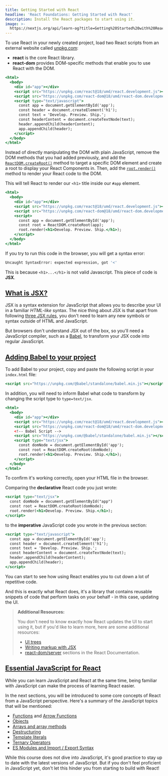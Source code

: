 ```yaml
---
title: Getting Started with React
headline: 'React Foundations: Getting Started with React'
description: Install the React packages to start using it.
image: >-
  https://nextjs.org/api/learn-og?title=Getting%20Started%20with%20React&amp;chapter=4
---
```


To use React in your newly created project, load two React scripts from an external website called [unpkg.com](https://unpkg.com/):

*   **react** is the core React library.
*   **react-dom** provides DOM-specific methods that enable you to use React with the DOM.

```jsx {4,5} filename="index.html"
<html>
  <body>
    <div id="app"></div>
    <script src="https://unpkg.com/react@18/umd/react.development.js"></script>
    <script src="https://unpkg.com/react-dom@18/umd/react-dom.development.js"></script>
    <script type="text/javascript">
      const app = document.getElementById('app');
      const header = document.createElement('h1');
      const text = 'Develop. Preview. Ship.';
      const headerContent = document.createTextNode(text);
      header.appendChild(headerContent);
      app.appendChild(header);
    </script>
  </body>
</html>
```

Instead of directly manipulating the DOM with plain JavaScript, remove the DOM methods that you had added previously, and add the [`ReactDOM.createRoot()`](https://react.dev/reference/react-dom/client/createRoot) method to target a specific DOM element and create a root to display your React Components in. Then, add the [`root.render()`](https://react.dev/reference/react-dom/client/hydrateRoot#root-render) method to render your React code to the DOM.

This will tell React to render our `<h1>` title inside our `#app` element.

```jsx {6,7,8,9,10} filename="index.html"
<html>
  <body>
    <div id="app"></div>
    <script src="https://unpkg.com/react@18/umd/react.development.js"></script>
    <script src="https://unpkg.com/react-dom@18/umd/react-dom.development.js"></script>
    <script>
      const app = document.getElementById('app');
      const root = ReactDOM.createRoot(app);
      root.render(<h1>Develop. Preview. Ship.</h1>);
    </script>
  </body>
</html>
```

If you try to run this code in the browser, you will get a syntax error:

```bash filename="Terminal"
Uncaught SyntaxError: expected expression, got '<'
```

This is because `<h1>...</h1>` is not valid Javascript. This piece of code is **JSX**.

[What is JSX?](#what-is-jsx)
----------------------------

JSX is a syntax extension for JavaScript that allows you to describe your UI in a familiar _HTML-like_ syntax. The nice thing about JSX is that apart from following [three JSX rules](https://react.dev/learn/writing-markup-with-jsx#the-rules-of-jsx), you don't need to learn any new symbols or syntax outside of HTML and JavaScript.

But browsers don't understand JSX out of the box, so you'll need a JavaScript compiler, such as a [Babel](https://babeljs.io/), to transform your JSX code into regular JavaScript.

[Adding Babel to your project](#adding-babel-to-your-project)
-------------------------------------------------------------

To add Babel to your project, copy and paste the following script in your `index.html` file:

```jsx filename="index.html"
<script src="https://unpkg.com/@babel/standalone/babel.min.js"></script>
```

In addition, you will need to inform Babel what code to transform by changing the script type to `type=text/jsx`.

```jsx {7,8} filename="index.html"
<html>
  <body>
    <div id="app"></div>
    <script src="https://unpkg.com/react@18/umd/react.development.js"></script>
    <script src="https://unpkg.com/react-dom@18/umd/react-dom.development.js"></script>
    <!-- Babel Script -->
    <script src="https://unpkg.com/@babel/standalone/babel.min.js"></script>
    <script type="text/jsx">
      const domNode = document.getElementById('app');
      const root = ReactDOM.createRoot(domNode);
      root.render(<h1>Develop. Preview. Ship.</h1>);
    </script>
  </body>
</html>
```

To confirm it's working correctly, open your HTML file in the browser.

Comparing the **declarative** React code you just wrote:

```jsx filename="index.html"
<script type="text/jsx">
  const domNode = document.getElementById("app")
  const root = ReactDOM.createRoot(domNode);
  root.render(<h1>Develop. Preview. Ship.</h1>);
</script>
```

to the **imperative** JavaScript code you wrote in the previous section:

```jsx filename="index.html"
<script type="text/javascript">
  const app = document.getElementById('app');
  const header = document.createElement('h1');
  const text = 'Develop. Preview. Ship.';
  const headerContent = document.createTextNode(text);
  header.appendChild(headerContent);
  app.appendChild(header);
</script>
```

You can start to see how using React enables you to cut down a lot of repetitive code.

And this is exactly what React does, it's a library that contains reusable snippets of code that perform tasks on your behalf - in this case, updating the UI.

> **Additional Resources:**
> 
> You don't need to know exactly how React updates the UI to start using it, but if you'd like to learn more, here are some additional resources:
> 
> *   [UI trees](https://react.dev/learn/understanding-your-ui-as-a-tree)
> *   [Writing markup with JSX](https://react.dev/learn/writing-markup-with-jsx)
> *   [react-dom/server](https://react.dev/reference/react-dom/server) sections in the React Documentation.

[Essential JavaScript for React](#essential-javascript-for-react)
-----------------------------------------------------------------

While you can learn JavaScript and React at the same time, being familiar with JavaScript can make the process of learning React easier.

In the next sections, you will be introduced to some core concepts of React from a JavaScript perspective. Here's a summary of the JavaScript topics that will be mentioned:

*   [Functions](https://developer.mozilla.org/docs/Web/JavaScript/Guide/Functions) and [Arrow Functions](https://developer.mozilla.org/docs/Web/JavaScript/Reference/Functions/Arrow_functions)
*   [Objects](https://developer.mozilla.org/docs/Web/JavaScript/Reference/Global_Objects/Object)
*   [Arrays and array methods](https://developer.mozilla.org/docs/Web/JavaScript/Reference/Global_Objects/Array)
*   [Destructuring](https://developer.mozilla.org/docs/Web/JavaScript/Reference/Operators/Destructuring_assignment)
*   [Template literals](https://developer.mozilla.org/docs/Web/JavaScript/Reference/Template_literals)
*   [Ternary Operators](https://developer.mozilla.org/docs/Web/JavaScript/Reference/Operators/Conditional_Operator)
*   [ES Modules and Import / Export Syntax](https://developer.mozilla.org/docs/Web/JavaScript/Guide/Modules)

While this course does not dive into JavaScript, it's good practice to stay up to date with the latest versions of JavaScript. But if you don't feel proficient in JavaScript yet, don't let this hinder you from starting to build with React!

